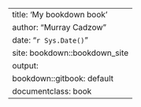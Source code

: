---
title: 'My bookdown book'
author: "Murray Cadzow"
date: "`r Sys.Date()`"
site: bookdown::bookdown_site
output:
  bookdown::gitbook: default
documentclass: book
---